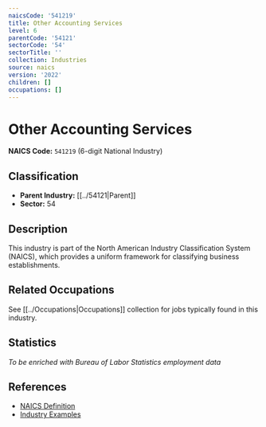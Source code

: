 ```yaml
---
naicsCode: '541219'
title: Other Accounting Services
level: 6
parentCode: '54121'
sectorCode: '54'
sectorTitle: ''
collection: Industries
source: naics
version: '2022'
children: []
occupations: []
---
```

# Other Accounting Services

**NAICS Code:** `541219` (6-digit National Industry)

## Classification

- **Parent Industry:** [[../54121|Parent]]
- **Sector:** 54

## Description

This industry is part of the North American Industry Classification System (NAICS), which provides a uniform framework for classifying business establishments.

## Related Occupations

See [[../Occupations|Occupations]] collection for jobs typically found in this industry.

## Statistics

*To be enriched with Bureau of Labor Statistics employment data*

## References

- [NAICS Definition](https://www.census.gov/naics/)
- [Industry Examples](https://www.census.gov/naics/2022NAICS/)
